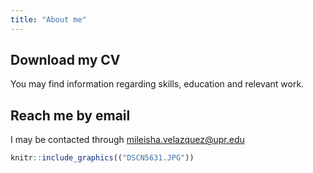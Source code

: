 ```yaml
---
title: "About me"
---
```


## Download my CV

You may find information regarding skills, education and relevant work.

## Reach me by email

I may be contacted through [mileisha.velazquez\@upr.edu](mailto:mileisha.velazquez@upr.edu){.email}

```r
knitr::include_graphics(("DSCN5631.JPG"))
```
